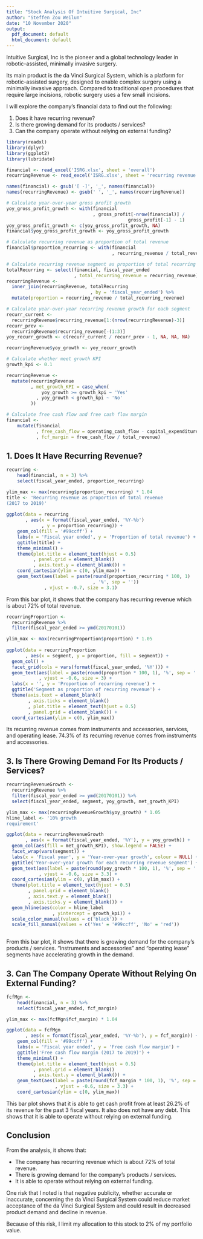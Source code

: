```yaml
---
title: "Stock Analysis Of Intuitive Surgical, Inc"
author: "Steffen Zou Weilun"
date: "10 November 2020"
output:
  pdf_document: default
  html_document: default
---
```


Intuitive Surgical, Inc is the pioneer and a global technology leader in robotic-assisted, minimally invasive surgery.

Its main product is the da Vinci Surgical System, which is a platform for robotic-assisted surgery, designed to enable complex surgery using a minimally invasive approach. Compared to traditional open procedures that require large incisions, robotic surgery uses a few small incisions.

I will explore the company's financial data to find out the following:

1. Does it have recurring revenue?
2. Is there growing demand for its products / services?
3. Can the company operate without relying on external funding?

```r
library(readxl)
library(dplyr)
library(ggplot2)
library(lubridate)

financial <- read_excel('ISRG.xlsx', sheet = 'overall')
recurringRevenue <- read_excel('ISRG.xlsx', sheet = 'recurring revenue')

names(financial) <- gsub('[ -]', '_', names(financial))
names(recurringRevenue) <- gsub(' ', '_', names(recurringRevenue))

# Calculate year-over-year gross profit growth
yoy_gross_profit_growth <- with(financial
                                , gross_profit[-nrow(financial)] / 
                                             gross_profit[-1] - 1)
yoy_gross_profit_growth <- c(yoy_gross_profit_growth, NA)
financial$yoy_gross_profit_growth <- yoy_gross_profit_growth

# Calculate recurring revenue as proportion of total revenue
financial$proportion_recurring <- with(financial
                                       , recurring_revenue / total_revenue)

# Calculate recurring revenue segment as proportion of total recurring revenue
totalRecurring <- select(financial, fiscal_year_ended
                         , total_recurring_revenue = recurring_revenue)
recurringRevenue <- 
  inner_join(recurringRevenue, totalRecurring
                               , by = 'fiscal_year_ended') %>%
  mutate(proportion = recurring_revenue / total_recurring_revenue)

# Calculate year-over-year recurring revenue growth for each segment
recurr_current <- 
  recurringRevenue$recurring_revenue[1:(nrow(recurringRevenue)-3)]
recurr_prev <- 
  recurringRevenue$recurring_revenue[-(1:3)]
yoy_recurr_growth <- c(recurr_current / recurr_prev - 1, NA, NA, NA)

recurringRevenue$yoy_growth <- yoy_recurr_growth

# Calculate whether meet growth KPI
growth_kpi <- 0.1

recurringRevenue <- 
  mutate(recurringRevenue
         , met_growth_KPI = case_when(
             yoy_growth >= growth_kpi ~ 'Yes'
           , yoy_growth < growth_kpi ~ 'No'
         ))

# Calculate free cash flow and free cash flow margin
financial <- 
    mutate(financial
           , free_cash_flow = operating_cash_flow - capital_expenditure
           , fcf_margin = free_cash_flow / total_revenue)
```


## 1. Does It Have Recurring Revenue?

```r
recurring <-
    head(financial, n = 3) %>%
    select(fiscal_year_ended, proportion_recurring)

ylim_max <- max(recurring$proportion_recurring) * 1.04
title <- 'Recurring revenue as proportion of total revenue 
(2017 to 2019)'
    
ggplot(data = recurring
       , aes(x = format(fiscal_year_ended, '%Y-%b')
             , y = proportion_recurring)) +
    geom_col(fill = '#99ccff') +
    labs(x = 'Fiscal year ended', y = 'Proportion of total revenue') +
    ggtitle(title) +
    theme_minimal() +
    theme(plot.title = element_text(hjust = 0.5)
          , panel.grid = element_blank()
          , axis.text.y = element_blank()) +
    coord_cartesian(ylim = c(0, ylim_max)) +
    geom_text(aes(label = paste(round(proportion_recurring * 100, 1)
                                , '%', sep = ''))
              , vjust = -0.7, size = 3.1)
```

From this bar plot, it shows that the company has recurring revenue which is about 72% of total revenue.

```r
recurringProportion <- 
  recurringRevenue %>% 
  filter(fiscal_year_ended >= ymd(20170101))

ylim_max <- max(recurringProportion$proportion) * 1.05
  
ggplot(data = recurringProportion
       , aes(x = segment, y = proportion, fill = segment)) +
  geom_col() +
  facet_grid(cols = vars(format(fiscal_year_ended, '%Y'))) +
  geom_text(aes(label = paste(round(proportion * 100, 1), '%', sep = ''))
            , vjust = -0.6, size = 3) +
  labs(x = '', y = 'Proportion of recurring revenue') +
  ggtitle('Segment as proportion of recurring revenue') +
  theme(axis.text = element_blank()
        , axis.ticks = element_blank()
        , plot.title = element_text(hjust = 0.5)
        , panel.grid = element_blank()) +
  coord_cartesian(ylim = c(0, ylim_max))
```

Its recurring revenue comes from instruments and accessories, services, and operating lease. 74.3% of its recurring revenue comes from instruments and accessories.


## 3. Is There Growing Demand For Its Products / Services?

```r
recurringRevenueGrowth <- 
  recurringRevenue %>% 
  filter(fiscal_year_ended >= ymd(20170101)) %>%
  select(fiscal_year_ended, segment, yoy_growth, met_growth_KPI)

ylim_max <- max(recurringRevenueGrowth$yoy_growth) * 1.05
hline_label <- '10% growth 
requirement'

ggplot(data = recurringRevenueGrowth
       , aes(x = format(fiscal_year_ended, '%Y'), y = yoy_growth)) +
  geom_col(aes(fill = met_growth_KPI), show.legend = FALSE) +
  facet_wrap(vars(segment)) +
  labs(x = 'Fiscal year', y = 'Year-over-year growth', colour = NULL) +
  ggtitle('Year-over-year growth for each recurring revenue segment') +
  geom_text(aes(label = paste(round(yoy_growth * 100, 1), '%', sep = ''))
            , vjust = -0.6, size = 3.3) +
  coord_cartesian(ylim = c(0, ylim_max)) +
  theme(plot.title = element_text(hjust = 0.5)
        , panel.grid = element_blank()
        , axis.text.y = element_blank()
        , axis.ticks.y = element_blank()) +
  geom_hline(aes(color = hline_label
                 , yintercept = growth_kpi)) +
  scale_color_manual(values = c('black')) +
  scale_fill_manual(values = c('Yes' = '#99ccff', 'No' = 'red'))
  
```

From this bar plot, it shows that there is growing demand for the company's products / services. "Instruments and accessories" and "operating lease" segments have accelerating growth in the demand.


## 3. Can The Company Operate Without Relying On External Funding?

```r
fcfMgn <- 
    head(financial, n = 3) %>%
    select(fiscal_year_ended, fcf_margin)

ylim_max <- max(fcfMgn$fcf_margin) * 1.04

ggplot(data = fcfMgn
       , aes(x = format(fiscal_year_ended, '%Y-%b'), y = fcf_margin)) +
    geom_col(fill = '#99ccff') +
    labs(x = 'Fiscal year ended', y = 'Free cash flow margin') +
    ggtitle('Free cash flow margin (2017 to 2019)') +
    theme_minimal() +
    theme(plot.title = element_text(hjust = 0.5)
          , panel.grid = element_blank()
          , axis.text.y = element_blank()) +
    geom_text(aes(label = paste(round(fcf_margin * 100, 1), '%', sep = ''))
                  , vjust = -0.6, size = 3.3) +
    coord_cartesian(ylim = c(0, ylim_max))
```

This bar plot shows that it is able to get cash profit from at least 26.2% of its revenue for the past 3 fiscal years. It also does not have any debt. This shows that it is able to operate without relying on external funding.


## Conclusion

From the analysis, it shows that:

* The company has recurring revenue which is about 72% of total revenue.
* There is growing demand for the company's products / services.
* It is able to operate without relying on external funding.

One risk that I noted is that negative publicity, whether accurate or inaccurate, concerning the da Vinci Surgical System could reduce market acceptance of the da Vinci Surgical System and could result in decreased product demand and decline in revenue.

Because of this risk, I limit my allocation to this stock to 2% of my portfolio value.
